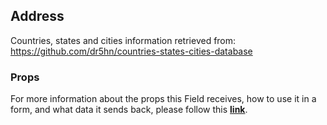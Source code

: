 
<Meta title='FormFields/FormFieldAddress/Readme' />

## Address
Countries, states and cities information retrieved from: https://github.com/dr5hn/countries-states-cities-database

### Props
For more information about the props this Field receives, how to use it in a form, and what data it sends back, please follow this [**link**](https://simpleviewinc.github.io/sv-mosaic/master/?path=/docs/components-form-readme--page#formfieldaddress).

<Preview withSource='none'>
  <stories.Playground />
</Preview>
